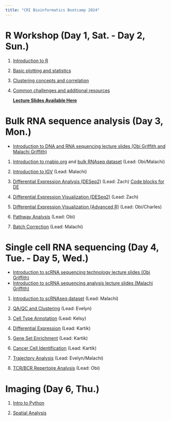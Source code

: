 ```yaml
---
title: "CRI Bioinformatics Bootcamp 2024"
---
```


# R Workshop (Day 1, Sat. - Day 2, Sun.)

1.  [Introduction to R](course/2024/1_introR.qmd)

2.  [Basic plotting and statistics](course/2024/2_basicplotting.qmd)

3.  [Clustering concepts and correlation](course/2024/3_clustering.qmd)

4.  [Common challenges and additional resources](course/2024/4_qctrouble.qmd)

    [**Lecture Slides Available Here**](https://github.com/Cancer-Research-Institute/CRI_bioinformatics_workshop/tree/main/course/slides)

# Bulk RNA sequence analysis (Day 3, Mon.)

* [Introduction to DNA and RNA sequencing lecture slides (Obi Griffith and Malachi Griffith)](https://github.com/griffithlab/rnabio.org/blob/master/assets/lectures/cri/Day1-IntroToRNA%2BDNA.pdf)

1. [Introduction to rnabio.org](https://rnabio.org/) and [bulk RNAseq dataset](https://rnabio.org/module-01-inputs/0001/05/01/RNAseq_Data/) (Lead: Obi/Malachi)

2. [Introduction to IGV](https://rnabio.org/module-02-alignment/0002/05/02/AlignVis_IGV/) (Lead: Malachi)

3. [Differential Expression Analysis (DESeq2)](https://rnabio.org/module-03-expression/0003/03/03/Differential_Expression-DESeq2/) (Lead: Zach)
[Code blocks for DE](course/2024/test_newfile.qmd)

4. [Differential Expression Visualization (DESeq2)](https://rnabio.org/module-03-expression/0003/04/02/DE_Visualization-DESeq2/) (Lead: Zach)

5. [Differential Expression Visualization (Advanced R)](https://rnabio.org/module-03-expression/0003/04/03/DE_Visualization_AdvancedR/) (Lead: Obi/Charles)

6. [Pathway Analysis](https://rnabio.org/module-03-expression/0003/05/01/DE_Pathway_Analysis/) (Lead: Obi)

7. [Batch Correction](https://rnabio.org/module-03-expression/0003/06/02/Batch-Correction/) (Lead: Malachi)

# Single cell RNA sequencing (Day 4, Tue. - Day 5, Wed.)

* [Introduction to scRNA sequencing technology lecture slides (Obi Griffith)](https://github.com/griffithlab/rnabio.org/blob/master/assets/lectures/cri/Day2-IntroToSCRNA.pdf)
* [Introduction to scRNA sequencing analysis lecture slides (Malachi Griffith)](https://github.com/griffithlab/rnabio.org/blob/master/assets/lectures/cri/Day3-AdvancedSCRNA.pdf)

1. [Introduction to scRNAseq dataset](https://rnabio.org/module-08-scrna/0008/01/02/scRNA_Data/) (Lead: Malachi)

2. [QA/QC and Clustering](https://rnabio.org/module-08-scrna/0008/02/01/QA_clustering/) (Lead: Evelyn)

3. [Cell Type Annotation](https://rnabio.org/module-08-scrna/0008/03/01/Cell_annotation/) (Lead: Kelsy)

4. [Differential Expression](https://rnabio.org/module-08-scrna/0008/04/01/DE_analysis/) (Lead: Kartik)

5. [Gene Set Enrichment](https://rnabio.org/module-08-scrna/0008/05/01/Gene_set_enrichment/) (Lead: Kartik)

6. [Cancer Cell Identification](https://rnabio.org/module-08-scrna/0008/06/01/Cancer_cell_identification/) (Lead: Kartik)

7. [Trajectory Analysis](https://rnabio.org/module-08-scrna/0008/07/01/Differentiation_trajectory/) (Lead: Evelyn/Malachi)

8. [TCR/BCR Repertoire Analysis](https://rnabio.org/module-08-scrna/0008/08/01/TCR_BCR_analysis/) (Lead: Obi)

# Imaging (Day 6, Thu.)

1. [Intro to Python](course/python_tutorial.ipynb)

2. [Spatial Analysis](course/spatial_demo.ipynb)

